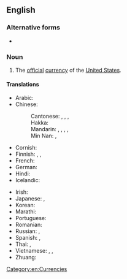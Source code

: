 {{also|U.S. dollar|US-Dollar}}
==English==

===Alternative forms===
* {{l|en|U.S. dollar}}

===Noun===
{{en-noun}}
{{wikipedia|United States dollar}}

# The [[official]] [[currency]] of the [[United States]].

====Translations====
{{trans-top|official currency of the United States}}
* Arabic: {{t|ar|دُولَار أَمْرِيكِيّ|m|tr=dōlār ʾamrīkiyy}}
* Chinese:
*: Cantonese: {{t|yue|美金|tr=mei6 gam1}}, {{t|yue|美元|tr=mei6 jyun4}}, {{t|yue|美圓}}, {{t|yue|美圆|tr=mei6 jyun4}}
*: Hakka: {{t|hak|美金|tr=Mî-kîm|sc=Hani}}
*: Mandarin: {{t+|cmn|美元|tr=Měiyuán}}, {{t+|cmn|美圓}}, {{t+|cmn|美圆|tr=Měiyuán}}, {{t+|cmn|美金|tr=Měijīn}}, {{t-check|cmn|金元|tr=jīnyuán}}
*: Min Nan: {{t+|nan|美金|tr=Bí-kim}}, {{t|nan|美元|tr=Bí-gôan}}
* Cornish: {{t|kw|Dollar Statys Unys}}
* Finnish: {{t|fi|Yhdysvaltain dollari}}, {{t+|fi|dollari}}, {{t|fi|US-dollari}}
* French: {{t+|fr|dollar américain|m}}
* German: {{t+|de|US-Dollar|m}}
* Hindi: {{t|hi|अमेरिकी डॉलर|m|sc=Deva}}
* Icelandic: {{t|is|bandaríkjadalur}}
{{trans-mid}}
* Irish: {{t|ga|dollar na Stát Aontaithe|m}}
* Japanese: {{t|ja|アメリカ・ドル|tr=Amerika-doru}}, {{t|ja|米ドル|tr=Bei-doru}}
* Korean: {{t|ko|^미국 달러|sc=Kore}}
* Marathi: {{t|mr|अमेरिकन डॉलर|m|sc=Deva}}
* Portuguese: {{t|pt|dólar americano|m}}
* Romanian: {{t|ro|dolar american|m}}
* Russian: {{t|ru|америка́нский до́ллар|m}}, {{t|ru|до́ллар США|m}}
* Spanish: {{t|es|dólar de EE.UU.|m}}, {{t|es|dólar americano|m}}
* Thai: {{t|th|ดอลลาร์สหรัฐ|tr=donlâat ràt}}, {{t|th|ดอลลาร์อเมริกัน|tr=donlâa amayrígan}}
* Vietnamese: {{t|vi|đô-la Mỹ}}, {{t|vi|đồng Mỹ}}, {{t|vi|Mĩ kim}}
* Zhuang: {{t|za|Meijyenz}}
{{trans-bottom}}

[[Category:en:Currencies]]